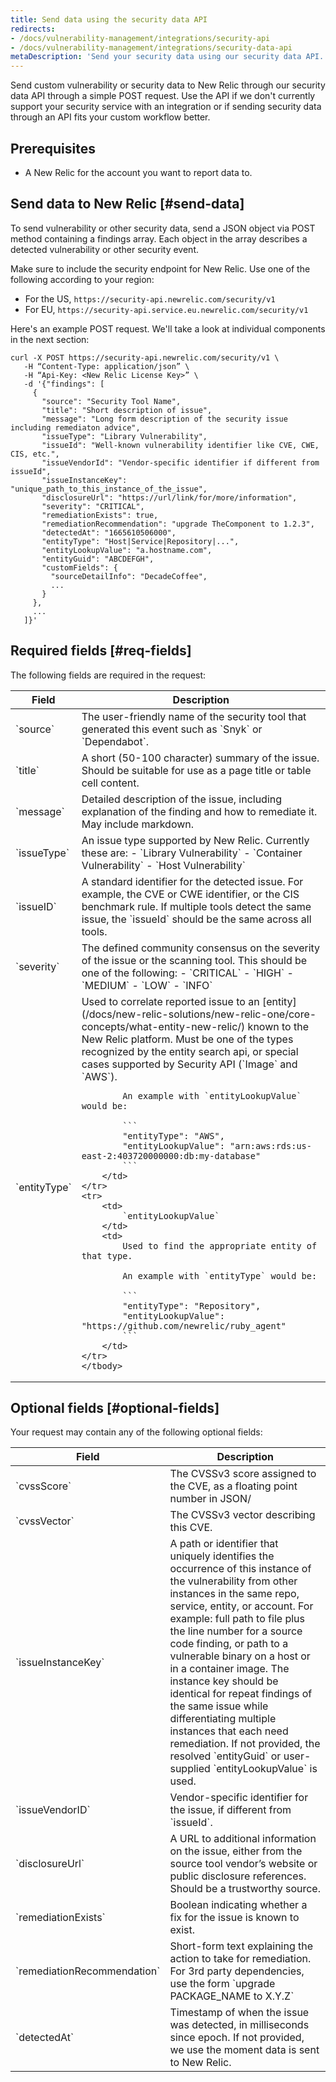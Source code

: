 ```yaml
---
title: Send data using the security data API
redirects:
- /docs/vulnerability-management/integrations/security-api
- /docs/vulnerability-management/integrations/security-data-api
metaDescription: 'Send your security data using our security data API.'
---
```


Send custom vulnerability or security data to New Relic through our security data API through a simple POST request. Use the API if we don't currently support your security service with an integration or if sending security data through an API fits your custom workflow better.

## Prerequisites

- A New Relic <LicenseKey/> for the account you want to report data to.    

## Send data to New Relic [#send-data]

To send vulnerability or other security data, send a JSON object via POST method containing a findings array. Each object in the array describes a detected vulnerability or other security event. 

Make sure to include the security endpoint for New Relic. Use one of the following according to your region:
- For the US, `https://security-api.newrelic.com/security/v1`
- For EU, `https://security-api.service.eu.newrelic.com/security/v1`

Here's an example POST request. We'll take a look at individual components in the next section:

```
curl -X POST https://security-api.newrelic.com/security/v1 \
   -H “Content-Type: application/json” \
   -H “Api-Key: <New Relic License Key>” \
   -d '{"findings": [
     {
       "source": "Security Tool Name",
       "title": "Short description of issue",
       "message": "Long form description of the security issue including remediaton advice",
       "issueType": "Library Vulnerability",
       "issueId": "Well-known vulnerability identifier like CVE, CWE, CIS, etc.",
       "issueVendorId": "Vendor-specific identifier if different from issueId",
       "issueInstanceKey": "unique_path_to_this_instance_of_the_issue",
       "disclosureUrl": "https://url/link/for/more/information",
       "severity": "CRITICAL",
       "remediationExists": true,
       "remediationRecommendation": "upgrade TheComponent to 1.2.3",
       "detectedAt": "1665610506000",
       "entityType": "Host|Service|Repository|...",
       "entityLookupValue": "a.hostname.com",
       "entityGuid": "ABCDEFGH",
       "customFields": {
         "sourceDetailInfo": "DecadeCoffee",
         ...
       }
     },
     ...
   ]}'
```

## Required fields [#req-fields]

The following fields are required in the request:

<table>
  <thead>
    <tr>
      <th style={{ width: "200px" }}>
        Field
      </th>
      <th>
        Description
      </th>
    </tr>
  </thead>
    <tbody>
    <tr>
      <td>
        `source`
      </td>
      <td>
        The user-friendly name of the security tool that generated this event such as `Snyk` or `Dependabot`.
      </td>
    </tr>
    <tr>
      <td>
        `title`
      </td>
      <td>
        A short (50-100 character) summary of the issue. Should be suitable for use as a page title or table cell content.
      </td>
    </tr>
    <tr> 
      <td>
        `message`
      </td>
      <td>
        Detailed description of the issue, including explanation of the finding and how to remediate it. May include markdown.
      </td>
    </tr> 
    <tr> 
      <td>
        `issueType`
      </td>
      <td>
        An issue type supported by New Relic. Currently these are:
        - `Library Vulnerability`
        - `Container Vulnerability`
        - `Host Vulnerability`
      </td>
    </tr>      
    <tr>
      <td>
        `issueID`
      </td>
      <td>
        A standard identifier for the detected issue. For example, the CVE or CWE identifier, or the  CIS benchmark rule. If multiple tools detect the same issue, the `issueId` should be the same across all tools.
      </td>
    </tr>
    <tr>
      <td>
        `severity`
      </td>
      <td>
        The defined community consensus on the severity of the issue or the scanning tool. This should be one of the following:
        - `CRITICAL`
        - `HIGH`
        - `MEDIUM`
        - `LOW`
        - `INFO`
      </td>
    </tr>
    <tr>
        <td>
            `entityType`
        </td>
        <td>
            Used to correlate reported issue to an [entity](/docs/new-relic-solutions/new-relic-one/core-concepts/what-entity-new-relic/) known to the New Relic platform. Must be one of the types recognized by the entity search api, or special cases supported by Security API (`Image` and `AWS`).

            An example with `entityLookupValue` would be:

            ```
            "entityType": "AWS",
            "entityLookupValue": "arn:aws:rds:us-east-2:403720000000:db:my-database"
            ```
        </td>
    </tr>
    <tr>
        <td>
            `entityLookupValue`
        </td>
        <td>
            Used to find the appropriate entity of that type.

            An example with `entityType` would be:

            ```
            "entityType": "Repository",
            "entityLookupValue": "https://github.com/newrelic/ruby_agent"
            ```
        </td>
    </tr>
    </tbody>
</table>

## Optional fields [#optional-fields]

Your request may contain any of the following optional fields:

<table>
  <thead>
    <tr>
      <th style={{ width: "200px" }}>
        Field
      </th>
      <th>
        Description
      </th>
    </tr>
  </thead>
    <tbody>
    <tr>
        <td>
            `cvssScore`
        </td>
        <td>
            The CVSSv3 score assigned to the CVE, as a floating point number in JSON/
        </td>
    </tr>
    <tr>
        <td>
            `cvssVector`
        </td>
        <td>
            The CVSSv3 vector describing this CVE.
        </td>
    </tr>
    <tr>
      <td>
        `issueInstanceKey`
      </td>
      <td>
        A path or identifier that uniquely identifies the occurrence of this instance of the vulnerability from other instances in the same repo, service, entity, or account. For example: full path to file plus the line number for a source code finding, or path to a vulnerable binary on a host or in a container image. The instance key should be identical for repeat findings of the same issue while differentiating multiple instances that each need remediation. If not provided, the resolved `entityGuid` or user-supplied `entityLookupValue` is used.
      </td>
    </tr>
    <tr>
        <td>
            `issueVendorID`
        </td>
        <td>
            Vendor-specific identifier for the issue, if different from `issueId`.
        </td>
    </tr>
    <tr>
        <td>
            `disclosureUrl`
        </td>
        <td>
            A URL to additional information on the issue, either from the source tool vendor’s website or public disclosure references. Should be a trustworthy source.
        </td>
    </tr>
    <tr>
        <td>
            `remediationExists`
        </td>
        <td>
            Boolean indicating whether a fix for the issue is known to exist.
        </td>
    </tr>
    <tr>
        <td>
            `remediationRecommendation`
        </td>
        <td>
            Short-form text explaining the action to take for remediation. For 3rd party dependencies, use the form `upgrade PACKAGE_NAME to X.Y.Z`
        </td>
    </tr>
    <tr>
        <td>
            `detectedAt`
        </td>
        <td>
            Timestamp of when the issue was detected, in milliseconds since epoch. If not provided, we use the moment data is sent to New Relic.   
        </td>
    </tr>
    </tbody>
</table>

